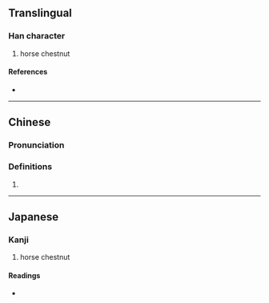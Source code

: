 {{also|栃}}
{{character info}}
==Translingual==

===Han character===
{{Han char|rn=75|rad=木|as=15|sn=19|four=|canj=DMTB|ids=⿰木厲}}

# horse chestnut

====References====
* {{Han ref|kx=0560.070|dkj=15800|hdz=21313.030|uh=6AD4|ud=27348}}

----

==Chinese==
{{zh-forms|alt=栃}}

===Pronunciation===
{{zh-pron
|m=lì
|c=lai6
|cat=
}}

===Definitions===
{{zh-hanzi}}

# {{rfdef|zh}}

----

==Japanese==

===Kanji===
{{ja-kanji|grade=|rs=木15}}

# horse chestnut

====Readings====
* {{ja-readings|on=[[れい]] (rei)|kun=}}